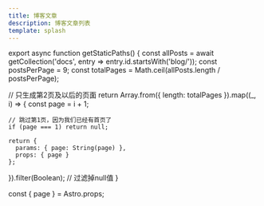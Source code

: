 ```yaml
---
title: 博客文章
description: 博客文章列表
template: splash
---
```



export async function getStaticPaths() {
  const allPosts = await getCollection('docs', entry => entry.id.startsWith('blog/'));
  const postsPerPage = 9;
  const totalPages = Math.ceil(allPosts.length / postsPerPage);
  
  // 只生成第2页及以后的页面
  return Array.from({ length: totalPages }).map((_, i) => {
    const page = i + 1;
    
    // 跳过第1页，因为我们已经有首页了
    if (page === 1) return null;
    
    return {
      params: { page: String(page) },
      props: { page }
    };
  }).filter(Boolean); // 过滤掉null值
}

const { page } = Astro.props;

<HomePage pageNum={page} /> 
